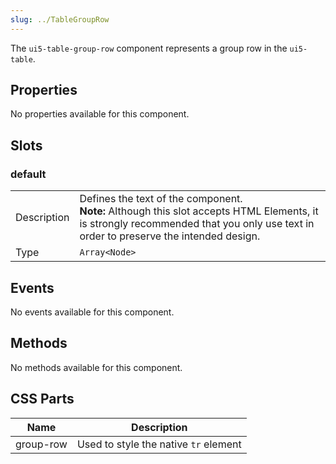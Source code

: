 ```yaml
---
slug: ../TableGroupRow
---
```




The `ui5-table-group-row` component represents a group row in the `ui5-table`.

## Properties
No properties available for this component.

## Slots
### default
|             |   |
|-------------|---|
| Description | Defines the text of the component.<br />**Note:** Although this slot accepts HTML Elements, it is strongly recommended that you only use text in order to preserve the intended design. |
| Type        | `Array<Node>` |

## Events
No events available for this component.

## Methods
No methods available for this component.

## CSS Parts
| Name | Description |
|------|-------------|
| group-row | Used to style the native `tr` element |